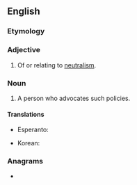 ==English==

===Etymology===
{{suffix|en|neutral|ist}}

===Adjective===
{{en-adj}}

# Of or relating to [[neutralism]].

===Noun===
{{en-noun}}

# A person who advocates such policies.

====Translations====
{{trans-top|neutralist}}
* Esperanto: {{t|eo|neŭtralisto}}
{{trans-mid}}
* Korean: {{t+|ko|회색분자|sc=Kore}}
{{trans-bottom}}

===Anagrams===
* {{anagrams|en|a=aeilnrsttu|tautliners}}